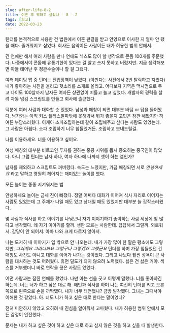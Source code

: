 ```yaml
---
slug: after-life-8-2
title: 이혼 후 뭐하고 살았나 - 8 - 2
tags: [회고]
date: 2022-03-23
---
```


틴더를 본격적으로 사용한 건 법원에서 이혼 판결을 받고 안양으로 이사한 지 얼마 안 됐을 때다.
즐거워지고 싶었다. 회사든 음악이든 사람이든 내가 허용한 범위 안에서.

긴 연애만 해서 여러 사람을 만나 연애도 섹스도 많이 할 생각으로 콘돔 100개를 주문했다. 나중에서야 콘돔에 유통기한이 있다는 걸 알고 쓰지 못하고 버렸지만.
지금 생각해보면 아들 태어난 후 정관수술이나 할 걸 그랬다.

여러 데이팅 앱 중 틴더는 진입장벽이 낮았다.
(아만다는 사진에서 2번 탈락하고 지웠다)
내가 좋아하는 사진을 올리고 헛소리를 소개로 올리고.
어디보자 지역은 맥시멈으로 두고 나이도 100살까지 남자든 여자든 상관없이 떠들고 놀고 싶었다.
개발자의 경력을 살려 자동 넘김 스크립트를 만들고 회사에 출근했다.

덕분에 여러 사람과 대화할 순 있었다.
남성과 매칭이 되면 대부분 바텀 or 탑을 물어봤다.
남자와는 아직 키스 플러스알파밖에 못해봐서 뭐가 좋을지 고민은 잠깐 해봤지만 하여튼 부담스러웠다.
이케아 소파조립하는데 같이 조립해주고 싶다는 사람도 있었는데. 그 사람은 아쉽다. 소파 조립하기 너무 힘들었거든. 조립하고 보내드릴걸.

나를 이용하세요. 너를 이용하고 싶어요.

여성 매칭의 대부분 비트코인 투자를 권하는 홍콩 시위를 몹시 증오하는 중국인이 많았다.
아니 그럼 틴더는 남자 하나, 여자 하나에 나까지 셋이 하는 앱인가?

남자를 제외하고 스크립트도 꺼버렸다.
속도는 느렸지만, 가끔 매칭되면 서로 _안녕하세요_ 라고 말하고 영원히 헤어지는 재미있는 놀이를 했다.

모든 놀이는 종종 지겨워지는 법

안녕하세요 놀이는 금세 진이 빠졌다.
정말 어쩌다 대화가 이어져 식사 자리로 이어지는 사람도 있었는데 그 주체가 나일 때도 있고 상대일 때도 있었지만 대부분 늘 갑작스러웠다.

몇 사람과 식사를 하고 이야기를 나눠보니 자기 이야기하기 좋아하는 사람 세상에 참 많다고 생각했다. 왜 자기 이야기를 할까. 생판 모르는 사람한테. 답답해서 그럴까. 외로워서. 감당이 안 되어서. 아마 나와 크게 다르지 않아서.

나는 도저히 내 이야기가 입 밖으로 안 나오는데.
내가 가장 많이 한 말은 평소에도 그렇지만, _그러게요 그러니까요 그렇구나 그렇겠죠 그랬군요_
틴더를 하며 가장 힘들었던 건 매칭도 사진도 아니고 대화를 이어가 나가는 것이었다.
그리고 나보다 훨씬 성욕이 큰 사람을 대처하는 것도 어려웠다. 휴먼 딜도가 되지 않으려 노력했다.
싫은 건 싫은 거야.
섹스를 거부했더니 바로 연락을 끊은 사람도 있었다.

어떤 사람과는 잠깐 연애를 했었다.
나만 아는 선을 긋고 이렇게 말했다. 너를 좋아하긴 하는데. 너는 너가 하고 싶은 대로 해.
애인과 식사를 하며 나는 여전히 틴더를 켜고 오른쪽으로 왼쪽으로 손을 까딱댔다.
내가 너무 태연했나? 금방 발각됐다.
그녀는 그때서야 이해한 것 같았다. 아. 너도 니가 하고 싶은 대로 한다는 말이었니?

전혀 미안하지 않았고 오히려 내 진심을 알아줘서 고마웠다.
내가 허용한 범위 안에서 모든 감정이 안전했다.

문제는 내가 하고 싶은 것이 하고 싶은 대로 하고 싶지 않은 것을 하고 싶을 때 발생한다.
